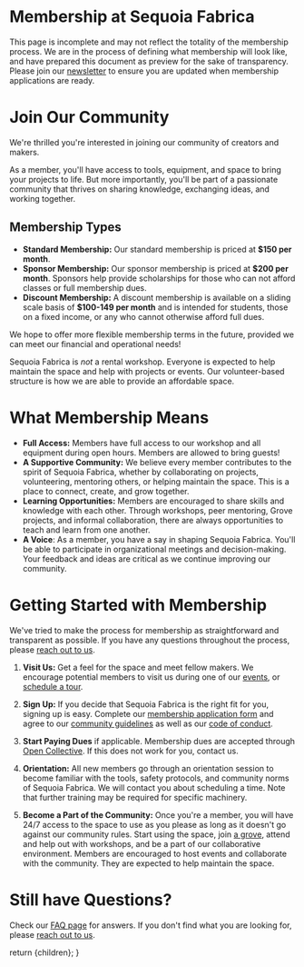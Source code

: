 
# Membership at Sequoia Fabrica

<Callout variant='warning'>
  This page is incomplete and may not reflect the totality of the membership process. We are in the process of defining what membership will look like, and have prepared this document as preview for the sake of transparency. Please join our <a href={urlConstants.mailchimp}>newsletter</a> to ensure you are updated when membership applications are ready.
</Callout>

# Join Our Community

We're thrilled you're interested in joining our community of creators and makers. 

As a member, you'll have access to tools, equipment, and space to bring your projects to life. But more importantly, you'll be part of a passionate community that thrives on sharing knowledge, exchanging ideas, and working together.

## Membership Types
- **Standard Membership:** Our standard membership is priced at **$150 per month**. 
- **Sponsor Membership:** Our sponsor membership is priced at **$200 per month**. Sponsors  help provide scholarships for those who can not afford classes or full membership dues.
- **Discount Membership:** A discount membership is available on a sliding scale basis of **$100-149 per month** and is intended for students, those on a fixed income, or any who cannot otherwise afford full dues.

We hope to offer more flexible membership terms in the future, provided we can meet our financial and operational needs!

Sequoia Fabrica is _not_ a rental workshop. Everyone is expected to help maintain the space and help with projects or events. Our volunteer-based structure is how we are able to provide an affordable space.

# What Membership Means

- **Full Access:** Members have full access to our workshop and all equipment during open hours. Members are allowed to bring guests!
- **A Supportive Community:** We believe every member contributes to the spirit of Sequoia Fabrica, whether by collaborating on projects, volunteering, mentoring others, or helping maintain the space. This is a place to connect, create, and grow together.
- **Learning Opportunities:** Members are encouraged to share skills and knowledge with each other. Through workshops, peer mentoring, Grove projects, and informal collaboration, there are always opportunities to teach and learn from one another.
- **A Voice**: As a member, you have a say in shaping Sequoia Fabrica. You'll be able to participate in organizational meetings and decision-making. Your feedback and ideas are critical as we continue improving our community.

# Getting Started with Membership
We've tried to make the process for membership as straightforward and transparent as possible. If you have any questions throughout the process, please [reach out to us](./contact).

1. **Visit Us:** Get a feel for the space and meet fellow makers. We encourage potential members to visit us during one of our [events](./events), or [schedule a tour](./contact).

2. **Sign Up:** If you decide that Sequoia Fabrica is the right fit for you, signing up is easy. Complete our [membership application form](./membership_application) and agree to our [community guidelines](./community_guidelines) as well as our [code of conduct](./code_of_conduct).

4. **Start Paying Dues** if applicable. Membership dues are accepted through [Open Collective](https://opencollective.com/sequoia-fabrica/contribute/sponsor-68571). If this does not work for you, contact us.

5. **Orientation:** All new members go through an orientation session to become familiar with the tools, safety protocols, and community norms of Sequoia Fabrica. We will contact you about scheduling a time. Note that further training may be required for specific machinery.

5. **Become a Part of the Community:** Once you're a member, you will have 24/7 access to the space to use as you please as long as it doesn't go against our community rules. Start using the space, join [a grove](./faq#what_is_a_grove), attend and help out with workshops, and be a part of our collaborative environment. Members are encouraged to host events and collaborate with the community. They are expected to help maintain the space.

# Still have Questions?
Check our [FAQ page](./faq) for answers. If you don't find what you are looking for, please [reach out to us](./contact).

  return <DocumentLayout>{children}</DocumentLayout>;
}
